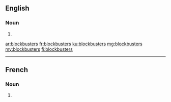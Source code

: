 ==English==

===Noun===
{{head|en|plural}}

# {{plural of|blockbuster|lang=en}}

[[ar:blockbusters]]
[[fr:blockbusters]]
[[ku:blockbusters]]
[[mg:blockbusters]]
[[my:blockbusters]]
[[fi:blockbusters]]

----
==French==

===Noun===
{{head|fr|plural|g=m}}

# {{plural of|blockbuster|lang=fr}}
{{rfc-auto}}